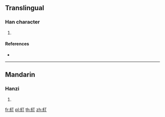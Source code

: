 {{character info/new}}
==Translingual==

===Han character===
{{Han char|rn=120|rad=糸|as=02|sn=8|four=21920|canj=VFMN}}

# {{defn|Han|sort=糸02}}

====References====
* {{Han ref|kx=0915.070|dkj=27226|dj=1342.050|hdz=53361.040|uh=7CFD|ud=31997|bh=CDA9|bd=52649}}

----

==Mandarin==

===Hanzi===
{{cmn-hanzi|pin=[[zhěng]] ([[zheng3]])|wg=cheng<sup>3</sup>}}

# {{defn|lang=cmn|sort=糸02}}

[[fr:糽]]
[[pl:糽]]
[[th:糽]]
[[zh:糽]]